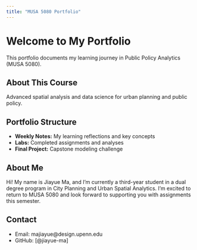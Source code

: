 ```yaml
---
title: "MUSA 5080 Portfolio"
---
```


# Welcome to My Portfolio

This portfolio documents my learning journey in Public Policy Analytics (MUSA 5080).

## About This Course
Advanced spatial analysis and data science for urban planning and public policy.

## Portfolio Structure
- **Weekly Notes:** My learning reflections and key concepts
- **Labs:** Completed assignments and analyses
- **Final Project:** Capstone modeling challenge

## About Me
Hi! My name is Jiayue Ma, and I’m currently a third-year student in a dual degree program in City Planning and Urban Spatial Analytics. I’m excited to return to MUSA 5080 and look forward to supporting you with assignments this semester.

## Contact
- Email: majiayue@design.upenn.edu
- GitHub: [@jiayue-ma]
